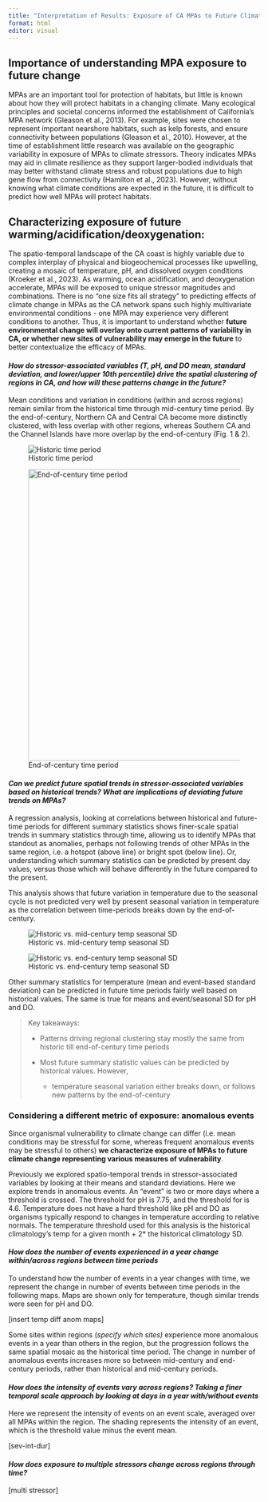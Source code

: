 ```yaml
---
title: "Interpretation of Results: Exposure of CA MPAs to Future Climate"
format: html
editor: visual
---
```


## Importance of understanding MPA exposure to future change

MPAs are an important tool for protection of habitats, but little is known about how they will protect habitats in a changing climate. Many ecological principles and societal concerns informed the establishment of California’s MPA network (Gleason et al., 2013). For example, sites were chosen to represent important nearshore habitats, such as kelp forests, and ensure connectivity between populations (Gleason et al., 2010). However, at the time of establishment little research was available on the geographic variability in exposure of MPAs to climate stressors. Theory indicates MPAs may aid in climate resilience as they support larger-bodied individuals that may better withstand climate stress and robust populations due to high gene flow from connectivity (Hamilton et al., 2023). However, without knowing what climate conditions are expected in the future, it is difficult to predict how well MPAs will protect habitats. 

## Characterizing exposure of future warming/acidification/deoxygenation:

The spatio-temporal landscape of the CA coast is highly variable due to complex interplay of physical and biogeochemical processes like upwelling, creating a mosaic of temperature, pH, and dissolved oxygen conditions (Kroeker et al., 2023). As warming, ocean acidification, and deoxygenation accelerate, MPAs will be exposed to unique stressor magnitudes and combinations. There is no “one size fits all strategy” to predicting effects of climate change in MPAs as the CA network spans such highly multivariate environmental conditions - one MPA may experience very different conditions to another. Thus, it is important to understand whether **future environmental change will overlay onto current patterns of variability in CA, or whether new sites of vulnerability may emerge in the future** to better contextualize the efficacy of MPAs. 

#### *How do stressor-associated variables (T, pH, and DO mean, standard deviation, and lower/upper 10th percentile) drive the spatial clustering of regions in CA, and how will these patterns change in the future?*

Mean conditions and variation in conditions (within and across regions) remain similar from the historical time through mid-century time period. By the end-of-century, Northern CA and Central CA become more distinctly clustered, with less overlap with other regions, whereas Southern CA and the Channel Islands have more overlap by the end-of-century (Fig. 1 & 2).

::: {layout-ncol="2"}
![Historic time period](mpaexposure_files/figure-html/plot_pca-1.png){#fig-pca-1}

![End-of-century time period](mpaexposure_files/figure-html/plot_pca-3.png){#fig-pca-3 width="583"}
:::

#### *Can we predict future spatial trends in stressor-associated variables based on historical trends? What are implications of deviating future trends on MPAs?*

A regression analysis, looking at correlations between historical and future-time periods for different summary statistics shows finer-scale spatial trends in summary statistics through time, allowing us to identify MPAs that standout as anomalies, perhaps not following trends of other MPAs in the same region, i.e. a hotspot (above line) or bright spot (below line). Or, understanding which summary statistics can be predicted by present day values, versus those which will behave differently in the future compared to the present.

This analysis shows that future variation in temperature due to the seasonal cycle is not predicted very well by present seasonal variation in temperature as the correlation between time-periods breaks down by the end-of-century.

::: {layout-ncol="2"}
![Historic vs. mid-century temp seasonal SD](mpaexposure_files/figure-html/plot_regression_temp-3.png){#fig-regression-1}

![Historic vs. end-century temp seasonal SD](mpaexposure_files/figure-html/plot_regression_temp-4.png){#fig-regression-2}
:::

Other summary statistics for temperature (mean and event-based standard deviation) can be predicted in future time periods fairly well based on historical values. The same is true for means and event/seasonal SD for pH and DO.

> Key takeaways:
>
> -   Patterns driving regional clustering stay mostly the same from historic till end-of-century time periods
>
> -   Most future summary statistic values can be predicted by historical values. However,
>
>     -   temperature seasonal variation either breaks down, or follows new patterns by the end-of-century

### Considering a different metric of exposure: anomalous events

Since organismal vulnerability to climate change can differ (i.e. mean conditions may be stressful for some, whereas frequent anomalous events may be stressful to others) **we characterize exposure of MPAs to future climate change representing various measures of vulnerability**.

Previously we explored spatio-temporal trends in stressor-associated variables by looking at their means and standard deviations. Here we explore trends in anomalous events. An "event" is two or more days where a threshold is crossed. The threshold for pH is 7.75, and the threshold for is 4.6. Temperature does not have a hard threshold like pH and DO as organisms typically respond to changes in temperature according to relative normals. The temperature threshold used for this analysis is the historical climatology's temp for a given month + 2\* the historical climatology SD.

#### *How does the number of events experienced in a year change within/across regions between time periods*

To understand how the number of events in a year changes with time, we represent the change in number of events between time periods in the following maps. Maps are shown only for temperature, though similar trends were seen for pH and DO.

\[insert temp diff anom maps\]

Some sites within regions (*specify which sites)* experience more anomalous events in a year than others in the region, but the progression follows the same spatial mosaic as the historical time period. The change in number of anomalous events increases more so between mid-century and end-century periods, rather than historical and mid-century periods.

#### *How does the intensity of events vary across regions? Taking a finer temporal scale approach by looking at days in a year with/without events*

Here we represent the intensity of events on an event scale, averaged over all MPAs within the region. The shading represents the intensity of an event, which is the threshold value minus the event mean.

\[sev-int-dur\]

#### *How does exposure to multiple stressors change across regions through time?*

\[multi stressor\]
